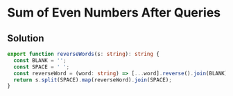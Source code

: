 # Sum of Even Numbers After Queries

## Solution

```typescript filename="solution.ts" copy 
export function reverseWords(s: string): string {
  const BLANK = '';
  const SPACE = ' ';
  const reverseWord = (word: string) => [...word].reverse().join(BLANK);
  return s.split(SPACE).map(reverseWord).join(SPACE);
}
```